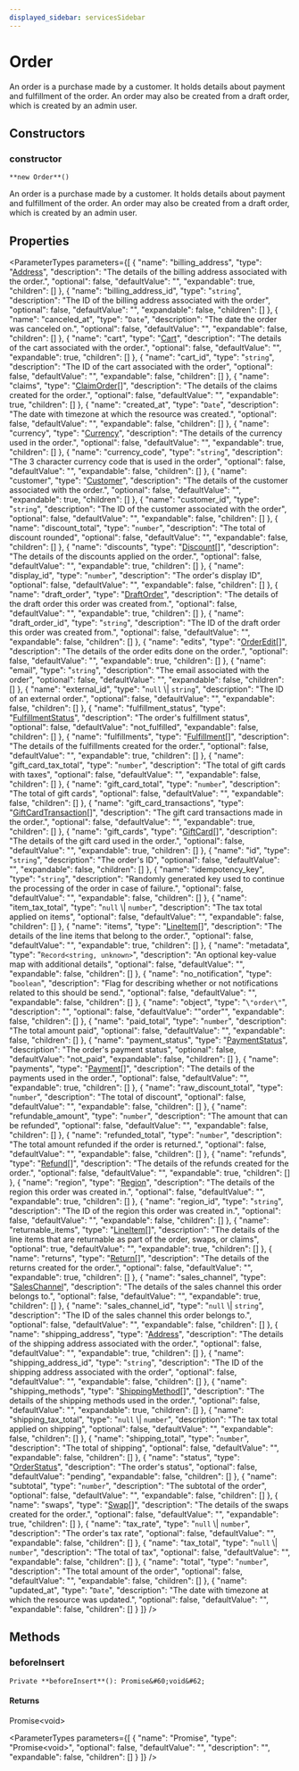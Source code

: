 ```yaml
---
displayed_sidebar: servicesSidebar
---
```



# Order

An order is a purchase made by a customer. It holds details about payment and fulfillment of the order. An order may also be created from a draft order, which is created by an admin user.

## Constructors

### constructor

`**new Order**()`

An order is a purchase made by a customer. It holds details about payment and fulfillment of the order. An order may also be created from a draft order, which is created by an admin user.

## Properties

<ParameterTypes parameters={[
  {
    "name": "billing_address",
    "type": "[Address](Address.mdx)",
    "description": "The details of the billing address associated with the order.",
    "optional": false,
    "defaultValue": "",
    "expandable": true,
    "children": []
  },
  {
    "name": "billing_address_id",
    "type": "`string`",
    "description": "The ID of the billing address associated with the order",
    "optional": false,
    "defaultValue": "",
    "expandable": false,
    "children": []
  },
  {
    "name": "canceled_at",
    "type": "`Date`",
    "description": "The date the order was canceled on.",
    "optional": false,
    "defaultValue": "",
    "expandable": false,
    "children": []
  },
  {
    "name": "cart",
    "type": "[Cart](Cart.mdx)",
    "description": "The details of the cart associated with the order.",
    "optional": false,
    "defaultValue": "",
    "expandable": true,
    "children": []
  },
  {
    "name": "cart_id",
    "type": "`string`",
    "description": "The ID of the cart associated with the order",
    "optional": false,
    "defaultValue": "",
    "expandable": false,
    "children": []
  },
  {
    "name": "claims",
    "type": "[ClaimOrder](ClaimOrder.mdx)[]",
    "description": "The details of the claims created for the order.",
    "optional": false,
    "defaultValue": "",
    "expandable": true,
    "children": []
  },
  {
    "name": "created_at",
    "type": "`Date`",
    "description": "The date with timezone at which the resource was created.",
    "optional": false,
    "defaultValue": "",
    "expandable": false,
    "children": []
  },
  {
    "name": "currency",
    "type": "[Currency](Currency.mdx)",
    "description": "The details of the currency used in the order.",
    "optional": false,
    "defaultValue": "",
    "expandable": true,
    "children": []
  },
  {
    "name": "currency_code",
    "type": "`string`",
    "description": "The 3 character currency code that is used in the order",
    "optional": false,
    "defaultValue": "",
    "expandable": false,
    "children": []
  },
  {
    "name": "customer",
    "type": "[Customer](Customer.mdx)",
    "description": "The details of the customer associated with the order.",
    "optional": false,
    "defaultValue": "",
    "expandable": true,
    "children": []
  },
  {
    "name": "customer_id",
    "type": "`string`",
    "description": "The ID of the customer associated with the order",
    "optional": false,
    "defaultValue": "",
    "expandable": false,
    "children": []
  },
  {
    "name": "discount_total",
    "type": "`number`",
    "description": "The total of discount rounded",
    "optional": false,
    "defaultValue": "",
    "expandable": false,
    "children": []
  },
  {
    "name": "discounts",
    "type": "[Discount](Discount.mdx)[]",
    "description": "The details of the discounts applied on the order.",
    "optional": false,
    "defaultValue": "",
    "expandable": true,
    "children": []
  },
  {
    "name": "display_id",
    "type": "`number`",
    "description": "The order's display ID",
    "optional": false,
    "defaultValue": "",
    "expandable": false,
    "children": []
  },
  {
    "name": "draft_order",
    "type": "[DraftOrder](DraftOrder.mdx)",
    "description": "The details of the draft order this order was created from.",
    "optional": false,
    "defaultValue": "",
    "expandable": true,
    "children": []
  },
  {
    "name": "draft_order_id",
    "type": "`string`",
    "description": "The ID of the draft order this order was created from.",
    "optional": false,
    "defaultValue": "",
    "expandable": false,
    "children": []
  },
  {
    "name": "edits",
    "type": "[OrderEdit](OrderEdit.mdx)[]",
    "description": "The details of the order edits done on the order.",
    "optional": false,
    "defaultValue": "",
    "expandable": true,
    "children": []
  },
  {
    "name": "email",
    "type": "`string`",
    "description": "The email associated with the order",
    "optional": false,
    "defaultValue": "",
    "expandable": false,
    "children": []
  },
  {
    "name": "external_id",
    "type": "`null` \\| `string`",
    "description": "The ID of an external order.",
    "optional": false,
    "defaultValue": "",
    "expandable": false,
    "children": []
  },
  {
    "name": "fulfillment_status",
    "type": "[FulfillmentStatus](../enums/FulfillmentStatus.mdx)",
    "description": "The order's fulfillment status",
    "optional": false,
    "defaultValue": "not_fulfilled",
    "expandable": false,
    "children": []
  },
  {
    "name": "fulfillments",
    "type": "[Fulfillment](Fulfillment.mdx)[]",
    "description": "The details of the fulfillments created for the order.",
    "optional": false,
    "defaultValue": "",
    "expandable": true,
    "children": []
  },
  {
    "name": "gift_card_tax_total",
    "type": "`number`",
    "description": "The total of gift cards with taxes",
    "optional": false,
    "defaultValue": "",
    "expandable": false,
    "children": []
  },
  {
    "name": "gift_card_total",
    "type": "`number`",
    "description": "The total of gift cards",
    "optional": false,
    "defaultValue": "",
    "expandable": false,
    "children": []
  },
  {
    "name": "gift_card_transactions",
    "type": "[GiftCardTransaction](GiftCardTransaction.mdx)[]",
    "description": "The gift card transactions made in the order.",
    "optional": false,
    "defaultValue": "",
    "expandable": true,
    "children": []
  },
  {
    "name": "gift_cards",
    "type": "[GiftCard](GiftCard.mdx)[]",
    "description": "The details of the gift card used in the order.",
    "optional": false,
    "defaultValue": "",
    "expandable": true,
    "children": []
  },
  {
    "name": "id",
    "type": "`string`",
    "description": "The order's ID",
    "optional": false,
    "defaultValue": "",
    "expandable": false,
    "children": []
  },
  {
    "name": "idempotency_key",
    "type": "`string`",
    "description": "Randomly generated key used to continue the processing of the order in case of failure.",
    "optional": false,
    "defaultValue": "",
    "expandable": false,
    "children": []
  },
  {
    "name": "item_tax_total",
    "type": "`null` \\| `number`",
    "description": "The tax total applied on items",
    "optional": false,
    "defaultValue": "",
    "expandable": false,
    "children": []
  },
  {
    "name": "items",
    "type": "[LineItem](LineItem.mdx)[]",
    "description": "The details of the line items that belong to the order.",
    "optional": false,
    "defaultValue": "",
    "expandable": true,
    "children": []
  },
  {
    "name": "metadata",
    "type": "`Record<string, unknown>`",
    "description": "An optional key-value map with additional details",
    "optional": false,
    "defaultValue": "",
    "expandable": false,
    "children": []
  },
  {
    "name": "no_notification",
    "type": "`boolean`",
    "description": "Flag for describing whether or not notifications related to this should be send.",
    "optional": false,
    "defaultValue": "",
    "expandable": false,
    "children": []
  },
  {
    "name": "object",
    "type": "`\"order\"`",
    "description": "",
    "optional": false,
    "defaultValue": "\"order\"",
    "expandable": false,
    "children": []
  },
  {
    "name": "paid_total",
    "type": "`number`",
    "description": "The total amount paid",
    "optional": false,
    "defaultValue": "",
    "expandable": false,
    "children": []
  },
  {
    "name": "payment_status",
    "type": "[PaymentStatus](../enums/PaymentStatus.mdx)",
    "description": "The order's payment status",
    "optional": false,
    "defaultValue": "not_paid",
    "expandable": false,
    "children": []
  },
  {
    "name": "payments",
    "type": "[Payment](Payment.mdx)[]",
    "description": "The details of the payments used in the order.",
    "optional": false,
    "defaultValue": "",
    "expandable": true,
    "children": []
  },
  {
    "name": "raw_discount_total",
    "type": "`number`",
    "description": "The total of discount",
    "optional": false,
    "defaultValue": "",
    "expandable": false,
    "children": []
  },
  {
    "name": "refundable_amount",
    "type": "`number`",
    "description": "The amount that can be refunded",
    "optional": false,
    "defaultValue": "",
    "expandable": false,
    "children": []
  },
  {
    "name": "refunded_total",
    "type": "`number`",
    "description": "The total amount refunded if the order is returned.",
    "optional": false,
    "defaultValue": "",
    "expandable": false,
    "children": []
  },
  {
    "name": "refunds",
    "type": "[Refund](Refund.mdx)[]",
    "description": "The details of the refunds created for the order.",
    "optional": false,
    "defaultValue": "",
    "expandable": true,
    "children": []
  },
  {
    "name": "region",
    "type": "[Region](Region.mdx)",
    "description": "The details of the region this order was created in.",
    "optional": false,
    "defaultValue": "",
    "expandable": true,
    "children": []
  },
  {
    "name": "region_id",
    "type": "`string`",
    "description": "The ID of the region this order was created in.",
    "optional": false,
    "defaultValue": "",
    "expandable": false,
    "children": []
  },
  {
    "name": "returnable_items",
    "type": "[LineItem](LineItem.mdx)[]",
    "description": "The details of the line items that are returnable as part of the order, swaps, or claims",
    "optional": true,
    "defaultValue": "",
    "expandable": true,
    "children": []
  },
  {
    "name": "returns",
    "type": "[Return](Return.mdx)[]",
    "description": "The details of the returns created for the order.",
    "optional": false,
    "defaultValue": "",
    "expandable": true,
    "children": []
  },
  {
    "name": "sales_channel",
    "type": "[SalesChannel](SalesChannel.mdx)",
    "description": "The details of the sales channel this order belongs to.",
    "optional": false,
    "defaultValue": "",
    "expandable": true,
    "children": []
  },
  {
    "name": "sales_channel_id",
    "type": "`null` \\| `string`",
    "description": "The ID of the sales channel this order belongs to.",
    "optional": false,
    "defaultValue": "",
    "expandable": false,
    "children": []
  },
  {
    "name": "shipping_address",
    "type": "[Address](Address.mdx)",
    "description": "The details of the shipping address associated with the order.",
    "optional": false,
    "defaultValue": "",
    "expandable": true,
    "children": []
  },
  {
    "name": "shipping_address_id",
    "type": "`string`",
    "description": "The ID of the shipping address associated with the order",
    "optional": false,
    "defaultValue": "",
    "expandable": false,
    "children": []
  },
  {
    "name": "shipping_methods",
    "type": "[ShippingMethod](ShippingMethod.mdx)[]",
    "description": "The details of the shipping methods used in the order.",
    "optional": false,
    "defaultValue": "",
    "expandable": true,
    "children": []
  },
  {
    "name": "shipping_tax_total",
    "type": "`null` \\| `number`",
    "description": "The tax total applied on shipping",
    "optional": false,
    "defaultValue": "",
    "expandable": false,
    "children": []
  },
  {
    "name": "shipping_total",
    "type": "`number`",
    "description": "The total of shipping",
    "optional": false,
    "defaultValue": "",
    "expandable": false,
    "children": []
  },
  {
    "name": "status",
    "type": "[OrderStatus](../enums/OrderStatus.mdx)",
    "description": "The order's status",
    "optional": false,
    "defaultValue": "pending",
    "expandable": false,
    "children": []
  },
  {
    "name": "subtotal",
    "type": "`number`",
    "description": "The subtotal of the order",
    "optional": false,
    "defaultValue": "",
    "expandable": false,
    "children": []
  },
  {
    "name": "swaps",
    "type": "[Swap](Swap.mdx)[]",
    "description": "The details of the swaps created for the order.",
    "optional": false,
    "defaultValue": "",
    "expandable": true,
    "children": []
  },
  {
    "name": "tax_rate",
    "type": "`null` \\| `number`",
    "description": "The order's tax rate",
    "optional": false,
    "defaultValue": "",
    "expandable": false,
    "children": []
  },
  {
    "name": "tax_total",
    "type": "`null` \\| `number`",
    "description": "The total of tax",
    "optional": false,
    "defaultValue": "",
    "expandable": false,
    "children": []
  },
  {
    "name": "total",
    "type": "`number`",
    "description": "The total amount of the order",
    "optional": false,
    "defaultValue": "",
    "expandable": false,
    "children": []
  },
  {
    "name": "updated_at",
    "type": "`Date`",
    "description": "The date with timezone at which the resource was updated.",
    "optional": false,
    "defaultValue": "",
    "expandable": false,
    "children": []
  }
]} />

## Methods

### beforeInsert

`Private **beforeInsert**(): Promise&#60;void&#62;`

#### Returns

Promise&#60;void&#62;

<ParameterTypes parameters={[
  {
    "name": "Promise",
    "type": "Promise&#60;void&#62;",
    "optional": false,
    "defaultValue": "",
    "description": "",
    "expandable": false,
    "children": []
  }
]} />
